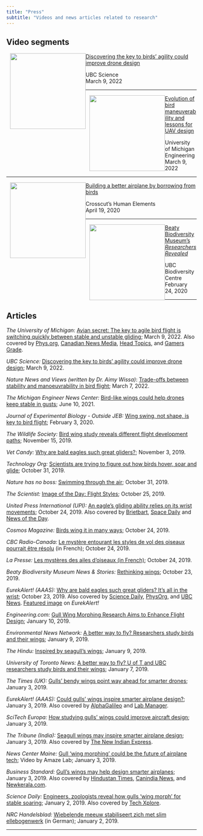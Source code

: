 ---
title: "Press"
subtitle: "Videos and news articles related to research"
---

## Video segments

::: grid
::: {.g-col-6 .g-col-md-3}
[![](images/ubc-2022-nature-promo.jpg){fig-alt="Jasmin Wong, Vikram Baliga, and Ildiko Szabo in the Beaty Museum Prep Lab"
style="float:left; margin-left:10px;"
width="200"}](https://www.youtube.com/watch?v=1sWLDbakQ1I)
:::

::: g-col-6
[Discovering the key to birds' agility could improve drone
design](https://www.youtube.com/watch?v=1sWLDbakQ1I)

UBC Science\
March 9, 2022
:::
:::

--------------------------------------------------------------------------------

::: grid
::: {.g-col-6 .g-col-md-3}
[![](images/umich-ubc-birds-uav-design.jpg){fig-alt="Evolution of bird maneuverability and lessons for UAV design"
style="float:left; margin-left:10px;"
width="200"}](https://www.youtube.com/watch?v=gKnuEEUKAFg)
:::

::: g-col-6
[Evolution of bird maneuverability and lessons for UAV
design](https://www.youtube.com/watch?v=gKnuEEUKAFg)

University of Michigan Engineering\
March 9, 2022
:::
:::

--------------------------------------------------------------------------------

::: grid
::: {.g-col-6 .g-col-md-3}
[![](images/vikram-baliga-human-elements.png){fig-alt="Vikram Baliga in the Beaty Museum Prep Lab Human Elements"
style="float:left; margin-left:10px;"
width="200"}](https://www.kcts9.org/show/human-elements/episode/building-a-better-airplane-by-borrowing-from-birds-jo0ryh)
:::

::: g-col-6
[Building a better airplane by borrowing from
birds](https://www.kcts9.org/show/human-elements/episode/building-a-better-airplane-by-borrowing-from-birds-jo0ryh)

Crosscut's Human Elements\
April 19, 2020
:::
:::

--------------------------------------------------------------------------------

::: grid
::: {.g-col-6 .g-col-md-3}
[![](images/vikram-baliga-researchers-revealed.jpg){fig-alt="Vikram Baliga UBC Researchers Revealed"
style="float:left; margin-left:10px;"
width="200"}](https://www.youtube.com/watch?v=JepRktA2W54)
:::

::: g-col-6
[Beaty Biodiversity Museum's *Researchers
Revealed*](https://www.youtube.com/watch?v=JepRktA2W54)

UBC Biodiversity Centre\
February 24, 2020
:::
:::

--------------------------------------------------------------------------------

## Articles

*The University of Michigan*: [Avian secret: The key to agile bird flight is
switching quickly between stable and unstable
gliding](https://news.engin.umich.edu/2022/03/avian-secret-the-key-to-agile-bird-flight-is-switching-quickly-between-stable-and-unstable-gliding/);
March 9, 2022. Also covered by
[Phys.org](https://phys.org/news/2022-03-avian-secret-key-agile-bird.html),
[Canadian News
Media](https://canadanewsmedia.ca/avian-secret-the-key-to-agile-bird-flight-is-switching-quickly-between-stable-and-unstable-gliding-phys-org/),
[Head
Topics](https://headtopics.com/us/avian-secret-the-key-to-agile-bird-flight-is-switching-quickly-between-stable-and-unstable-gliding-24632796),
and [Gamers
Grade](https://gamersgrade.com/the-key-to-agile-bird-flight-is-switching-quickly-between-stable-and-unstable-gliding/).

*UBC Science:* [Discovering the key to birds' agility could improve drone
design](https://science.ubc.ca/news/discovering-key-birds%E2%80%99-agility-could-improve-drone-design);
March 9, 2022.

*Nature News and Views (written by Dr. Aimy Wissa)*: [Trade-offs between
stability and manoeuvrability in bird
flight](https://www.nature.com/articles/d41586-022-00638-x); March 7, 2022.

*The Michigan Engineer News Center:* [Bird-like wings could help drones keep
stable in
gusts](https://news.engin.umich.edu/2021/06/bird-like-wings-could-help-drones-keep-stable-in-gusts/);
June 10, 2021.

*Journal of Experimental Biology - Outside JEB:* [Wing swing, not shape, is key
to bird flight](https://dx.doi.org/10.1242/jeb.211441); February 3, 2020.

*The Wildlife Society:* [Bird wing study reveals different flight development
paths](https://wildlife.org/bird-wing-study-reveals-different-flight-development-paths/);
November 15, 2019.

*Vet Candy:* [Why are bald eagles such great
gliders?](https://www.myvetcandy.com/newsblog/2019/11/3/why-are-bald-eagles-such-great-gliders);
November 3, 2019.

*Technology Org:* [Scientists are trying to figure out how birds hover, soar and
glide](https://www.technology.org/2019/10/31/scientists-are-trying-to-figure-out-how-birds-hover-soar-and-glide/);
October 31, 2019.

*Nature has no boss:* [Swimming through the
air](https://naturehasnoboss.com/2019/10/31/swimming-through-air/); October 31,
2019.

*The Scientist:* [Image of the Day: Flight
Styles](https://www.the-scientist.com/image-of-the-day/image-of-the-day--flight-styles--66632);
October 25, 2019.

*United Press International (UPI):* [An eagle's gliding ability relies on its
wrist
movements](https://www.upi.com/Science_News/2019/10/24/An-eagles-gliding-ability-relies-on-its-wrist-movements/7171571943902/);
October 24, 2019. Also covered by
[Brietbart](https://www.breitbart.com/news/an-eagles-gliding-ability-relies-on-its-wrist-movements/),
[Space
Daily](http://www.spacedaily.com/reports/An_eagles_gliding_ability_relies_on_its_wrist_movements_999.html)
and [News of the
Day](https://news--of-the-day.com/2019/10/24/an-eagles-gliding-ability-relies-on-its-wrist-movements/).

*Cosmos Magazine:* [Birds wing it in many
ways](https://cosmosmagazine.com/biology/bird-flight-is-all-in-the-way-they-move);
October 24, 2019.

*CBC Radio-Canada:* [Le mystère entourant les styles de vol des oiseaux pourrait
être
résolu](https://ici.radio-canada.ca/nouvelle/1359304/zoologie-vikram-baliga-ubc-oiseaux-faucons-faune-animaux-sciences)
(in French); October 24, 2019.

*La Presse:* [Les mystères des ailes d'oiseaux (in
French)](https://www.lapresse.ca/actualites/sciences/201910/24/01-5246786-les-mysteres-des-ailes-doiseaux.php);
October 24, 2019.

*Beaty Biodiversity Museum News & Stories:* [Rethinking
wings](https://beatymuseum.ubc.ca/2019/10/23/rethinking-wings/); October 23,
2019.

*EurekAlert! (AAAS):* [Why are bald eagles such great gliders? It's all in the
wrist](https://www.eurekalert.org/pub_releases/2019-10/uobc-wab102219.php);
October 23, 2019. Also covered by [Science
Daily](http://ct.moreover.com/?a=40505244570&p=1pl&v=1&x=awXRtklpd4uJKMsJpkxCnA),
[PhysOrg](http://ct.moreover.com/?a=40497572148&p=1pl&v=1&x=xLh6bj37BBVVglMsEyBYtg),
and [UBC
News](https://news.ubc.ca/2019/10/23/why-are-bald-eagles-such-great-gliders-its-all-in-the-wrist/).
[Featured image](https://www.eurekalert.org/multimedia/pub/215329.php) on
*EurekAlert!*

*Engineering.com:* [Gull Wing Morphing Research Aims to Enhance Flight
Design](https://www.engineering.com/DesignerEdge/DesignerEdgeArticles/ArticleID/18216/Gull-Wing-Morphing-Research-Aims-to-Enhance-Flight-Design.aspx);
January 10, 2019.

*Environmental News Network:* [A better way to fly? Researchers study birds and
their
wings](https://www.enn.com/articles/56362-a-better-way-to-fly-researchers-study-birds-and-their-wings);
January 9, 2019.

*The Hindu:* [Inspired by seagull's
wings](https://www.thehindu.com/todays-paper/tp-in-school/inspired-by-seagulls-wings/article25945209.ece);
January 9, 2019.

*University of Toronto News:* [A better way to fly? U of T and UBC researchers
study birds and their
wings](https://www.utoronto.ca/news/better-way-fly-u-t-and-ubc-researchers-study-birds-and-their-wings);
January 7, 2019.

*The Times (UK):* [Gulls' bendy wings point way ahead for smarter
drones](https://www.thetimes.co.uk/article/gulls-bendy-wings-point-way-ahead-for-smarter-drones-38gz9r2bh);
January 3, 2019.

*EurekAlert! (AAAS):* [Could gulls' wings inspire smarter airplane
design?](https://www.eurekalert.org/pub_releases/2019-01/uobc-cgw010219.php);
January 3, 2019. Also covered by
[AlphaGalileo](https://www.alphagalileo.org/en-gb/Item-Display/ItemId/172628?returnurl=https%3A%2F%2Fwww.alphagalileo.org%2Fen-gb%2FItem-Display%2FItemId%2F172628)
and [Lab
Manager](https://www.labmanager.com/news/2019/01/could-gulls-wings-inspire-smarter-airplane-design-).

*SciTech Europa:* [How studying gulls' wings could improve aircraft
design](https://www.scitecheuropa.eu/aircraft-design/91868/); January 3, 2019.

*The Tribune (India):* [Seagull wings may inspire smarter airplane
design](https://www.tribuneindia.com/news/science-technology/story/708124.html);
January 3, 2019. Also covered by [The New Indian
Express](http://www.newindianexpress.com/lifestyle/tech/2019/jan/03/seagull-wings-may-inspire-smarter-airplane-design-1920149.html).

*News Center Maine:* [Gull 'wing morphing' could be the future of airplane
tech](https://www.newscentermaine.com/video/tech/science/amaze-lab/gull-wing-morphing-could-be-the-future-of-airplane-tech/609-dde5ce5b-3440-40a7-8fcb-1ff1ebe4d356);
Video by Amaze Lab; January 3, 2019.

*Business Standard:* [Gull's wings may help design smarter
airplanes](https://www.business-standard.com/article/news-ians/gull-s-wings-may-help-design-smarter-airplanes-119010301026_1.html);
January 3, 2019. Also covered by [Hindustan
Times](https://www.hindustantimes.com/travel/gull-s-wings-may-help-design-smarter-airplanes/story-20xSMnMZ9H5NWIxvJdAKkM.html),
[Canindia
News](https://www.canindia.com/gulls-wings-may-help-design-smarter-airplanes/),
and
[Newkerala.com](https://www.newkerala.com/news/read/85339/gulls-wings-may-help-design-smarter-airplanes.html).

*Science Daily:* [Engineers, zoologists reveal how gulls 'wing morph' for stable
soaring](https://www.sciencedaily.com/releases/2019/01/190102112844.htm);
January 2, 2019. Also covered by [Tech
Xplore](https://techxplore.com/news/2019-01-zoologists-reveal-gulls-wing-morph.html).

*NRC Handelsblad:* [Wiebelende meeuw stabiliseert zich met slim
ellebogenwerk](https://www.nrc.nl/nieuws/2019/01/02/wiebelende-meeuw-stabiliseert-zich-met-slim-ellebogenwerk-a3127627)
(in German); January 2, 2019.

--------------------------------------------------------------------------------
